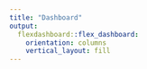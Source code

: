 ```yaml
---
title: "Dashboard"
output: 
  flexdashboard::flex_dashboard:
    orientation: columns
    vertical_layout: fill
---
```



